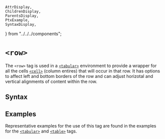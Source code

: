     AttrDisplay,
    ChildrenDisplay,
    ParentsDisplay,
    PtxExample,
    SyntaxDisplay,
} from "../../../components";

# `<row>`

The `<row>` tag is used in a [`<tabular>`](tabular) environment to provide a
wrapper for all the cells [`<cell>`](cell)  (column entires) that will occur in
that row.  It has options to affect left and bottom borders of the row and can
adjust horizotal and vertical alignments of content within the row.


## Syntax

<SyntaxDisplay name="row" />

## Examples

Representative examples for the use of this tag are found in the examples for the [`<tabular>`](tabular) and [`<table>`](table) tags.